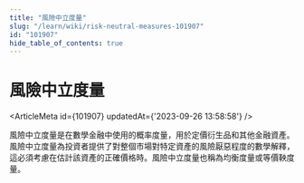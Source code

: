 ```yaml
---
title: "風險中立度量"
slug: "/learn/wiki/risk-neutral-measures-101907"
id: "101907"
hide_table_of_contents: true
---
```



# 風險中立度量

<ArticleMeta id={101907} updatedAt={'2023-09-26 13:58:58'} />
<div className='border-solid border-b border-t-0 my-4 border-[var(--ifm-color-gray-300)]' />

風險中立度量是在數學金融中使用的概率度量，用於定價衍生品和其他金融資產。風險中立度量為投資者提供了對整個市場對特定資產的風險厭惡程度的數學解釋，這必須考慮在估計該資產的正確價格時。風險中立度量也稱為均衡度量或等價鞅度量。
